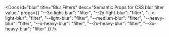 
<Docs id="blur" title="Blur Filters" desc="Semantic Props for CSS blur filter value." props={{
	"--3x-light-blur": "filter",
	"--2x-light-blur": "filter",
	"--x-light-blur": "filter",
	"--light-blur": "filter",
	"--medium-blur": "filter",
	"--heavy-blur": "filter",
	"--x-heavy-blur": "filter",
	"--2x-heavy-blur": "filter",
	"--3x-heavy-blur": "filter"
}} />